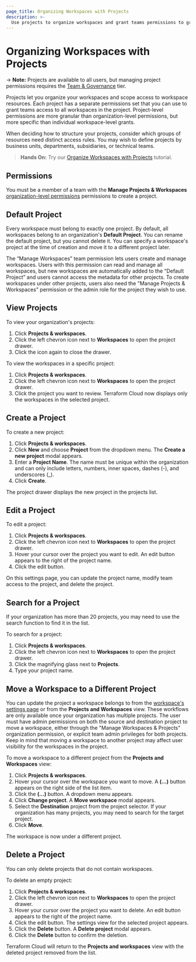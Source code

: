```yaml
---
page_title: Organizing Workspaces with Projects
description: >-
  Use projects to organize workspaces and grant teams permissions to groups of workspaces.
---
```


# Organizing Workspaces with Projects

-> **Note:** Projects are available to all users, but managing project permissions requires the [Team & Governance](https://www.hashicorp.com/products/terraform/pricing) tier. 

Projects let you organize your workspaces and scope access to workspace resources. Each project has a separate permissions set that you can use to grant teams access to all workspaces in the project. Project-level permissions are more granular than organization-level permissions, but more specific than individual workspace-level grants.

When deciding how to structure your projects, consider which groups of resources need distinct access rules. You may wish to define projects by business units, departments, subsidiaries, or technical teams. 

> **Hands On:**  Try our [Organize Workspaces with Projects](https://developer.hashicorp.com/terraform/tutorials/cloud/projects) tutorial. 

## Permissions

You must be a member of a team with the **Manage Projects & Workspaces** [organization-level permissions](cloud-docs/users-teams-organizations/permissions#organization-permissions) permissions to create a project.

## Default Project

Every workspace must belong to exactly one project. By default, all workspaces belong to an organization's **Default Project**. You can rename the default project, but you cannot delete it. You can specify a workspace's project at the time of creation and move it to a different project later. 

The “Manage Workspaces” team permission lets users create and manage workspaces. Users with this permission can read and manage all workspaces, but new workspaces are automatically added to the “Default Project” and users cannot access the metadata for other projects. To create workspaces under other projects, users also need the "Manage Projects & Workspaces" permission or the admin role for the project they wish to use.

## View Projects

To view your organization's projects:
1. Click **Projects & workspaces**.
1. Click the left chevron icon next to **Workspaces** to open the project drawer. 
1. Click the icon again to close the drawer.

To view the workspaces in a specific project:
1. Click **Projects & workspaces**.
1. Click the left chevron icon next to **Workspaces** to open the project drawer.
1. Click the project you want to review. Terraform Cloud now displays only the workspaces in the selected project.

## Create a Project

To create a new project:
1. Click **Projects & workspaces**.
1. Click **New** and choose **Project** from the dropdown menu. The **Create a new project** modal appears.
1. Enter a **Project Name**. The name must be unique within the organization and can only include letters, numbers, inner spaces, dashes (-), and underscores (_).
1. Click **Create**.

The project drawer displays the new project in the projects list. 

## Edit a Project

To edit a project:
1. Click **Projects & workspaces**.
1. Click the left chevron icon next to **Workspaces** to open the project drawer.
1. Hover your cursor over the project you want to edit. An edit button appears to the right of the project name.
1. Click the edit button.

On this settings page, you can update the project name, modify team access to the project, and delete the project. 

## Search for a Project

If your organization has more than 20 projects, you may need to use the search function to find it in the list.

To search for a project:
1. Click **Projects & workspaces**.
1. Click the left chevron icon next to **Workspaces** to open the project drawer.
1. Click the magnifying glass next to **Projects**.
1. Type your project name.

## Move a Workspace to a Different Project

You can update the project a workspace belongs to from the [workspace's settings page](https://developer.hashicorp.com/terraform/cloud-docs/workspaces/settings) or from the **Projects and Workspaces** view. These workflows are only available once your organization has multiple projects. The user must have admin permissions on both the source and destination project to move a workspace, either through the "Manage Workspaces & Projects" organization permission, or explicit team admin privileges for both projects. Keep in mind that moving a workspace to another project may affect user visibility for the workspaces in the project.

To move a workspace to a different project from the **Projects and Workspaces** view:
1. Click **Projects & workspaces**.
1. Hover your cursor over the workspace you want to move. A **(...)** button appears on the right side of the list item.
1. Click the **(...)** button. A dropdown menu appears.
1. Click **Change project**. A **Move workspace** modal appears.
1. Select the **Destination** project from the project selector. If your organization has many projects, you may need to search for the target project.
1. Click **Move**.

The workspace is now under a different project.

## Delete a Project

You can only delete projects that do not contain workspaces.

To delete an empty project:
1. Click **Projects & workspaces**.
1. Click the left chevron icon next to **Workspaces** to open the project drawer.
1. Hover your cursor over the project you want to delete. An edit button appears to the right of the project name.
1. Click the edit button. The settings view for the selected project appears.
1. Click the **Delete** button. A **Delete project** modal appears.
1. Click the **Delete** button to confirm the deletion.

Terraform Cloud will return to the **Projects and workspaces** view with the deleted project removed from the list.
